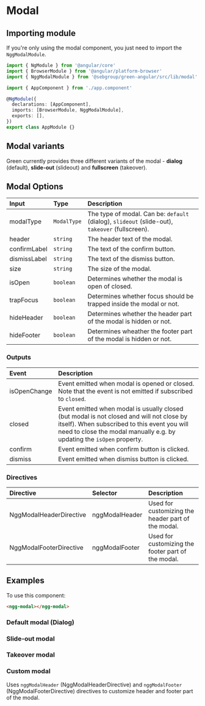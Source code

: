 
# Modal

## Importing module

If you're only using the modal component, you just need to import the `NggModalModule`.

```typescript
import { NgModule } from '@angular/core'
import { BrowserModule } from '@angular/platform-browser'
import { NggModalModule } from '@sebgroup/green-angular/src/lib/modal'

import { AppComponent } from './app.component'

@NgModule({
  declarations: [AppComponent],
  imports: [BrowserModule, NggModalModule],
  exports: [],
})
export class AppModule {}
```

## Modal variants

Green currently provides three different variants of the modal - **dialog** (default), **slide-out** (slideout) and **fullscreen** (takeover).

## Modal Options

| Input        | Type        | Description                                                                                     |
| :----------- | :---------- | :---------------------------------------------------------------------------------------------- |
| modalType    | `ModalType` | The type of modal. Can be: `default` (dialog), `slideout` (slide-out), `takeover` (fullscreen). |
| header       | `string`    | The header text of the modal.                                                                   |
| confirmLabel | `string`    | The text of the confirm button.                                                                 |
| dismissLabel | `string`    | The text of the dismiss button.                                                                 |
| size         | `string`    | The size of the modal.                                                                          |
| isOpen       | `boolean`   | Determines whether the modal is open of closed.                                                 |
| trapFocus    | `boolean`   | Determines whether focus should be trapped inside the modal or not.                             |
| hideHeader   | `boolean`   | Determines whether the header part of the modal is hidden or not.                               |
| hideFooter   | `boolean`   | Determines wheather the footer part of the modal is hidden or not.                              |

### Outputs

| Event        | Description                                                                                                                                                                                                        |
| :----------- | :----------------------------------------------------------------------------------------------------------------------------------------------------------------------------------------------------------------- |
| isOpenChange | Event emitted when modal is opened or closed. Note that the event is not emitted if subscribed to `closed`.                                                                                                        |
| closed       | Event emitted when modal is usually closed (but modal is not closed and will not close by itself). When subscribed to this event you will need to close the modal manually e.g. by updating the `isOpen` property. |
| confirm      | Event emitted when confirm button is clicked.                                                                                                                                                                      |
| dismiss      | Event emitted when dismiss button is clicked.                                                                                                                                                                      |

### Directives

| Directive               | Selector       | Description                                        |
| :---------------------- | :------------- | :------------------------------------------------- |
| NggModalHeaderDirective | nggModalHeader | Used for customizing the header part of the modal. |
| NggModalFooterDirective | nggModalFooter | Used for customizing the footer part of the modal. |

## Examples

To use this component:

```html
<ngg-modal></ngg-modal>
```

### Default modal (Dialog)

<Canvas>
  <Story id="components-modal--default" />
</Canvas>

### Slide-out modal

<Canvas>
  <Story id="components-modal--slideout" />
</Canvas>

### Takeover modal

<Canvas>
  <Story id="components-modal--takeover" />
</Canvas>

### Custom modal

Uses `nggModalHeader` (NggModalHeaderDirective) and `nggModalFooter` (NggModalFooterDirective) directives to customize header and footer part of the modal.

<Canvas>
  <Story id="components-modal--custom" />
</Canvas>
